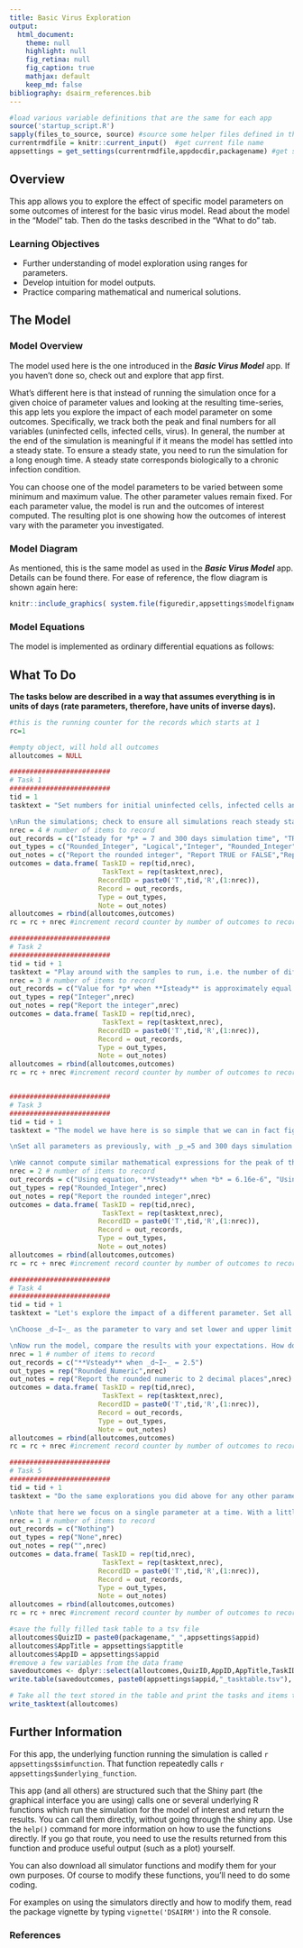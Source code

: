---
title: Basic Virus Exploration
output:
  html_document:
    theme: null
    highlight: null
    fig_retina: null
    fig_caption: true
    mathjax: default 
    keep_md: false
bibliography: dsairm_references.bib
---


```{r, include = FALSE}
#load various variable definitions that are the same for each app
source('startup_script.R')
sapply(files_to_source, source) #source some helper files defined in the files_to_source variable
currentrmdfile = knitr::current_input()  #get current file name
appsettings = get_settings(currentrmdfile,appdocdir,packagename) #get settings for current app
```


## Overview {#shinytab1}
This app allows you to explore the effect of specific model parameters on some outcomes of interest for the basic virus model. Read about the model in the "Model" tab. Then do the tasks described in the "What to do" tab.



### Learning Objectives
* Further understanding of model exploration using ranges for parameters.
* Develop intuition for model outputs.
* Practice comparing mathematical and numerical solutions.




## The Model {#shinytab2}

### Model Overview
The model used here is the one introduced in the ___Basic Virus Model___ app. If you haven't done so, check out and explore that app first. 

What's different here is that instead of running the simulation once for a given choice of parameter values and looking at the resulting time-series, this app lets you explore the impact of each model parameter on some outcomes. Specifically, we track both the peak and final numbers for all variables (uninfected cells, infected cells, virus). In general, the number at the end of the simulation is meaningful if it means the model has settled into a steady state. To ensure a steady state, you need to run the simulation for a long enough time. A steady state corresponds biologically to a chronic infection condition.

You can choose one of the model parameters to be varied between some minimum and maximum value. The other parameter values remain fixed. For each parameter value, the model is run and the outcomes of interest computed. The resulting plot is one showing how the outcomes of interest vary with the parameter you investigated.



### Model Diagram
As mentioned, this is the same model as used in the ___Basic Virus Model___ app. Details can be found there. For ease of reference, the flow diagram is shown again here:



```{r modeldiagram,  fig.cap='Model Diagram',  echo=FALSE, out.width = "70%"}
knitr::include_graphics( system.file(figuredir,appsettings$modelfigname,package=packagename))
```


### Model Equations

The model is implemented as ordinary differential equations as follows:

\begin{align}
\dot U &= n - d_U U - bUV \\ 
\dot I &= bUV - d_I I \\
\dot V &= pI - d_V V - gb UV
\end{align}


## What To Do {#shinytab3}

**The tasks below are described in a way that assumes everything is in units of days (rate parameters, therefore, have units of inverse days).**


```{r, echo=FALSE, eval=TRUE}

#this is the running counter for the records which starts at 1 
rc=1

#empty object, will hold all outcomes
alloutcomes = NULL

#########################
# Task 1
#########################
tid = 1
tasktext = "Set numbers for initial uninfected cells, infected cells and virus to **U**=100000, **I**=0, and **V**=1. Set uninfected birth and death rates to *n*=10000 and *d~U~*=0.1, infected cell death rate to 1, and virus death rate to 2. Rate of infection should be set to 2e-5, virus production to 5, and conversion factor to 1. Start simulation at time 0 and run for 300 days, time step of 0.1 (that value doesn't matter much). Choose _p_ as the parameter to vary, between 1 and 10, do 10 different parameter values, linear spacing, and no log scales for plotting. 

\nRun the simulations; check to ensure all simulations reach steady state (see output message below plot). Then, reduce simulation time to 30 days, note how some simulations did not reach steady state and how that affects results."
nrec = 4 # number of items to record
out_records = c("Isteady for *p* = 7 and 300 days simulation time", "TRUE or FALSE: As *p* increases, **Vsteady** also increases.", "Number of simulations that did not reach steady state for 30 days simulation time", "**Isteady** for *p* = 7 and 30 days simulation time")
out_types = c("Rounded_Integer", "Logical","Integer", "Rounded_Integer")
out_notes = c("Report the rounded integer", "Report TRUE or FALSE","Report the integer", "Report the rounded integer")
outcomes = data.frame( TaskID = rep(tid,nrec),
                       TaskText = rep(tasktext,nrec),
                      RecordID = paste0('T',tid,'R',(1:nrec)),
                      Record = out_records, 
                      Type = out_types, 
                      Note = out_notes)
alloutcomes = rbind(alloutcomes,outcomes)
rc = rc + nrec #increment record counter by number of outcomes to record for this task 

#########################
# Task 2
#########################
tid = tid + 1
tasktext = "Play around with the samples to run, i.e. the number of different parameter values. The higher the number, the more often the simulation runs, the longer it takes and the more detailed the results are. Also adjust the minimum and maximum, and linear or logarithmic spacing and plotting. Take a look at the model equations and diagram and see if by 'staring' at them, you can understand why you got the results you see. Some results might be expected; for instance, if you increase the rate at which infected cells produce virus, the virus peak goes up. Sometimes, results are less intuitive (see below). With enough practice, it is often possible to intuit specific results based on the underlying equations, but that requires a good bit of modeling practice. As models get more complicated, even experienced modelers can often not intuit what model behavior one should expect as specific parameters vary. Often, the only way to find out is by actually running the simulations."
nrec = 3 # number of items to record
out_records = c("Value for *p* when **Isteady** is approximately equal to **Usteady**, 96 samples, *p* to vary from 1 to 20 on a linear scale (Hint: use plotly to zoom-in)", "Number of values for *p* that are > 2 with 96 samples, *p* to vary from 1 to 20 on a linear scale", "Number of values for *p* that are > 2 with 96 samples, *p* to vary from 1 to 20 on a log scale")
out_types = rep("Integer",nrec)
out_notes = rep("Report the integer",nrec)
outcomes = data.frame( TaskID = rep(tid,nrec),
                       TaskText = rep(tasktext,nrec),
                      RecordID = paste0('T',tid,'R',(1:nrec)),
                      Record = out_records, 
                      Type = out_types, 
                      Note = out_notes)
alloutcomes = rbind(alloutcomes,outcomes)
rc = rc + nrec #increment record counter by number of outcomes to record for this task 


#########################
# Task 3
#########################
tid = tid + 1
tasktext = "The model we have here is so simple that we can in fact figure out how some of the outcomes depend on parameters without having to run simulations but instead by doing some math. Specifically, we can compute the steady states. You saw how that is done in the ___Basic Virus Model___ app. If this is unfamiliar to you or you need a refresher, (re)visit that app and go through the tasks. You found there (if you did the math) that the virus load at steady state is given by $V_s = (bnp-bd_Ign-d_Id_Ud_V)/bd_Id_V$. This equation suggests that as the rate at which infected cells produce virus increases, the virus load at steady state goes up, which you found above. It also suggests that the relation between virus load and the rate at which virus infects cell, *b*, is more complicated, since *b* shows up both in the numerator and denominator. If you have practice reading equations, you might be able to visualize how **V~s~** behaves as *b* is varied. You can always explore it numerically. Let's do that.

\nSet all parameters as previously, with _p_=5 and 300 days simulation time. Choose _b_ as the parameter to vary, between 1e-6 and 1e-3, do 20 different parameter values, log spacing for parameter values, and plot both axes on a logarithmic scale. Run the simulation. Observe the pattern you get for **V~s~** as a function of _b_ and see if it agrees with the equation (it should). 

\nWe cannot compute similar mathematical expressions for the peak of the variables. In general, as soon as our model reaches a certain level of complexity (maybe around 5 equations and more), getting analytic/mathematical equations for most outcomes of interest is not possible and the numerical approach of running the simulations and looking at the results is the only option we have."
nrec = 2 # number of items to record
out_records = c("Using equation, **Vsteady** when *b* = 6.16e-6", "Using plotly output, **Vsteady** when *b* is approximately equal to 6.16e-6")
out_types = rep("Rounded_Integer",nrec)
out_notes = rep("Report the rounded integer",nrec)
outcomes = data.frame( TaskID = rep(tid,nrec),
                       TaskText = rep(tasktext,nrec),
                      RecordID = paste0('T',tid,'R',(1:nrec)),
                      Record = out_records, 
                      Type = out_types, 
                      Note = out_notes)
alloutcomes = rbind(alloutcomes,outcomes)
rc = rc + nrec #increment record counter by number of outcomes to record for this task 

#########################
# Task 4
#########################
tid = tid + 1
tasktext = "Let's explore the impact of a different parameter. Set all variables as in task 1.

\nChoose _d~I~_ as the parameter to vary and set lower and upper limit to 0.25 and 5 and the number of samples to 20. Before you run the model, look at your equation for __V~s~__ and try to predict what you should see in the plot. Similarly, while you don't have an analytical solution, you can look at the model equations and try to intuit what you might expect __V~peak~__ and __I~peak~__ to do as you increase _d~I~_. 

\nNow run the model, compare the results with your expectations. How do they agree or disagree?"
nrec = 1 # number of items to record
out_records = c("**Vsteady** when _d~I~_ = 2.5")
out_types = rep("Rounded_Numeric",nrec)
out_notes = rep("Report the rounded numeric to 2 decimal places",nrec)
outcomes = data.frame( TaskID = rep(tid,nrec),
                       TaskText = rep(tasktext,nrec),
                      RecordID = paste0('T',tid,'R',(1:nrec)),
                      Record = out_records, 
                      Type = out_types, 
                      Note = out_notes)
alloutcomes = rbind(alloutcomes,outcomes)
rc = rc + nrec #increment record counter by number of outcomes to record for this task 

#########################
# Task 5
#########################
tid = tid + 1
tasktext = "Do the same explorations you did above for any other parameter you want to investigate. 

\nNote that here we focus on a single parameter at a time. With a little bit of coding effort, we could change the underlying simulation to loop over say 2 parameters and produce outcomes for sets of parameter values, e.g. _V~peak~_ as a function of _b_ and _p_. This can be done by writing 2 loops (or some equivalent way of doing it) to scan over various combinations of parameter values for _b_ and _p_ and run the simulation for each such combination and record the results. These results could be plotted as a 2-dimensional heatmap. While this could be extended to more than 2 parameters, it will become hard to visualize and long to run. If there are many parameters that could change, a different approach is useful, which you'll learn about in the ***Uncertainty and Sensitivity Analysis*** app."
nrec = 1 # number of items to record
out_records = c("Nothing")
out_types = rep("None",nrec)
out_notes = rep("",nrec)
outcomes = data.frame( TaskID = rep(tid,nrec),
                       TaskText = rep(tasktext,nrec),
                      RecordID = paste0('T',tid,'R',(1:nrec)),
                      Record = out_records, 
                      Type = out_types, 
                      Note = out_notes)
alloutcomes = rbind(alloutcomes,outcomes)
rc = rc + nrec #increment record counter by number of outcomes to record for this task 

```



```{r echo=FALSE}
#save the fully filled task table to a tsv file
alloutcomes$QuizID = paste0(packagename,"_",appsettings$appid)
alloutcomes$AppTitle = appsettings$apptitle
alloutcomes$AppID = appsettings$appid
#remove a few variables from the data frame
savedoutcomes <- dplyr::select(alloutcomes,QuizID,AppID,AppTitle,TaskID,TaskText,RecordID,Record,Type,Note)		
write.table(savedoutcomes, paste0(appsettings$appid,"_tasktable.tsv"), append = FALSE, sep = "\t", row.names = F, col.names = TRUE)
```


```{r, echo=FALSE, results='asis'}
# Take all the text stored in the table and print the tasks and items to record
write_tasktext(alloutcomes)
```



## Further Information {#shinytab4}
For this app, the underlying function running the simulation is called ``r appsettings$simfunction``. That function repeatedly calls ``r appsettings$underlying_function``. 
  
This app (and all others) are structured such that the Shiny part (the graphical interface you are using) calls one or several underlying R functions which run the simulation for the model of interest and return the results. You can call them directly, without going through the shiny app. Use the `help()` command for more information on how to use the functions directly. If you go that route, you need to use the results returned from this function and produce useful output (such as a plot) yourself. 
  
You can also download all simulator functions and modify them for your own purposes.  Of course to modify these functions, you'll need to do some coding.
  
For examples on using the simulators directly and how to modify them, read the package vignette by typing `vignette('DSAIRM')` into the R console.

### References


